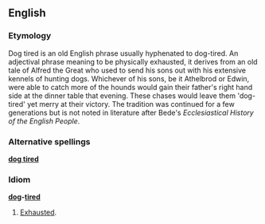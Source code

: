 ==English==

===Etymology===
Dog tired is an old English phrase usually hyphenated to dog-tired. An adjectival phrase meaning to be physically exhausted, it derives from an old tale of Alfred the Great who used to send his sons out with his extensive kennels of hunting dogs. Whichever of his sons, be it Athelbrod or Edwin, were able to catch more of the hounds would gain their father's right hand side at the dinner table that evening. These chases would leave them 'dog-tired' yet merry at their victory. The tradition was continued for a few generations but is not noted in literature after Bede's ''Ecclesiastical History of the English People''.

===Alternative spellings===
'''[[dog tired]]'''

===Idiom===
'''[[dog]]-[[tired]]'''
# [[exhaust|Exhausted]].